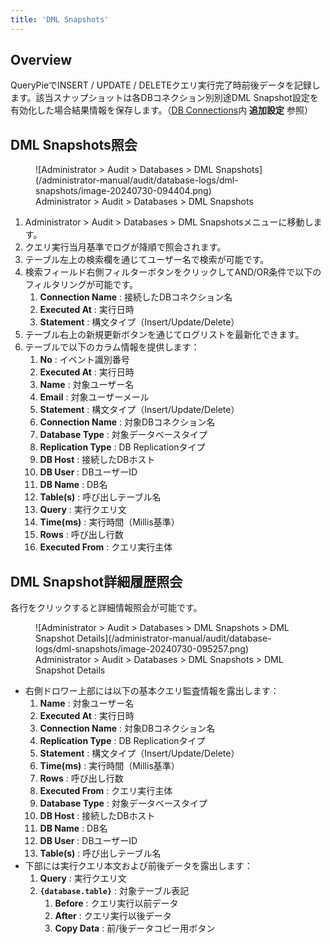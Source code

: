 ```yaml
---
title: 'DML Snapshots'
---
```


## Overview

QueryPieでINSERT / UPDATE / DELETEクエリ実行完了時前後データを記録します。該当スナップショットは各DBコネクション別別途DML Snapshot設定を有効化した場合結果情報を保存します。（[DB Connections](../../databases/connection-management/db-connections)内 **追加設定** 参照）

## DML Snapshots照会

<figure data-layout="center" data-align="center">
![Administrator &gt; Audit &gt; Databases &gt; DML Snapshots](/administrator-manual/audit/database-logs/dml-snapshots/image-20240730-094404.png)
<figcaption>
Administrator &gt; Audit &gt; Databases &gt; DML Snapshots
</figcaption>
</figure>

1. Administrator &gt; Audit &gt; Databases &gt; DML Snapshotsメニューに移動します。
2. クエリ実行当月基準でログが降順で照会されます。
3. テーブル左上の検索欄を通じてユーザー名で検索が可能です。
4. 検索フィールド右側フィルターボタンをクリックしてAND/OR条件で以下のフィルタリングが可能です。
    1.  **Connection Name**  : 接続したDBコネクション名
    2.  **Executed At**  : 実行日時
    3.  **Statement** : 構文タイプ（Insert/Update/Delete）
5. テーブル右上の新規更新ボタンを通じてログリストを最新化できます。
6. テーブルで以下のカラム情報を提供します：
    1.  **No**  : イベント識別番号
    2.  **Executed At**  : 実行日時
    3.  **Name**  : 対象ユーザー名
    4.  **Email**  : 対象ユーザーメール
    5.  **Statement** : 構文タイプ（Insert/Update/Delete）
    6.  **Connection Name**  : 対象DBコネクション名
    7.  **Database Type**  : 対象データベースタイプ
    8.  **Replication Type**  : DB Replicationタイプ
    9.  **DB Host**  : 接続したDBホスト
    10.  **DB User**  : DBユーザーID
    11.  **DB Name**  : DB名
    12.  **Table(s)**  : 呼び出しテーブル名
    13.  **Query**  : 実行クエリ文
    14.  **Time(ms)**  : 実行時間（Millis基準）
    15.  **Rows**  : 呼び出し行数
    16.  **Executed From**  : クエリ実行主体

## DML Snapshot詳細履歴照会

各行をクリックすると詳細情報照会が可能です。

<figure data-layout="center" data-align="center">
![Administrator &gt; Audit &gt; Databases &gt; DML Snapshots &gt; DML Snapshot Details](/administrator-manual/audit/database-logs/dml-snapshots/image-20240730-095257.png)
<figcaption>
Administrator &gt; Audit &gt; Databases &gt; DML Snapshots &gt; DML Snapshot Details
</figcaption>
</figure>

* 右側ドロワー上部には以下の基本クエリ監査情報を露出します：
    1.  **Name**  : 対象ユーザー名
    2.  **Executed At**  : 実行日時
    3.  **Connection Name**  : 対象DBコネクション名
    4.  **Replication Type**  : DB Replicationタイプ
    5.  **Statement** : 構文タイプ（Insert/Update/Delete）
    6.  **Time(ms)**  : 実行時間（Millis基準）
    7.  **Rows**  : 呼び出し行数
    8.  **Executed From**  : クエリ実行主体
    9.  **Database Type**  : 対象データベースタイプ
    10.  **DB Host**  : 接続したDBホスト
    11.  **DB Name**  : DB名
    12.  **DB User**  : DBユーザーID
    13.  **Table(s)**  : 呼び出しテーブル名
* 下部には実行クエリ本文および前後データを露出します：
    1.  **Query**  : 実行クエリ文
    2.  **`{database.table}`**  : 対象テーブル表記
        1.  **Before**  : クエリ実行以前データ
        2.  **After**  : クエリ実行以後データ
        3.  **Copy Data**  : 前/後データコピー用ボタン
